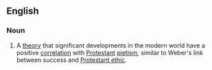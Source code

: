 ==English==
{{wikipedia}}

===Noun===
{{en-noun|-}}
# {{lb|en|sociology}} A [[theory]] that significant developments in the modern world have a positive [[correlation]] with [[Protestant]] [[pietism]], similar to Weber's link between success and [[Protestant ethic]].